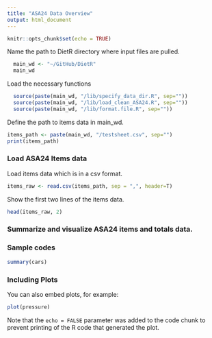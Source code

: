 ```yaml
---
title: "ASA24 Data Overview"
output: html_document
---
```


```r
knitr::opts_chunk$set(echo = TRUE)
```

Name the path to DietR directory where input files are pulled.
```r
  main_wd <- "~/GitHub/DietR"
  main_wd
```

Load the necessary functions
```r
  source(paste(main_wd, "/lib/specify_data_dir.R", sep=""))
  source(paste(main_wd, "/lib/load_clean_ASA24.R", sep=""))
  source(paste(main_wd, "/lib/format.file.R", sep=""))
```

Define the path to items data in main_wd.
```r
items_path <- paste(main_wd, "/testsheet.csv", sep="")
print(items_path)
```

### Load ASA24 Items data
Load items data which is in a csv format.
```r
items_raw <- read.csv(items_path, sep = ",", header=T)
```

Show the first two lines of the items data.
```r
head(items_raw, 2)
```


### Summarize and visualize ASA24 items and totals data.

### Sample codes
```r
summary(cars)
```

### Including Plots

You can also embed plots, for example:

```r
plot(pressure)
```

Note that the `echo = FALSE` parameter was added to the code chunk to prevent printing of the R code that generated the plot.
